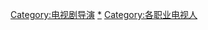 {{Categories by country|nocat}}

[[Category:电视剧导演|Category:电视剧导演]]
[[Category:各国导演|*]]
[[Category:各职业电视人|Category:各职业电视人]]